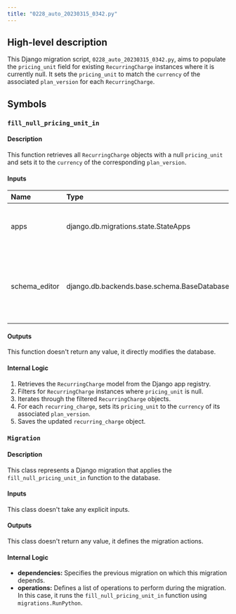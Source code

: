 ```yaml
---
title: "0228_auto_20230315_0342.py"
---
```


## High-level description
This Django migration script, `0228_auto_20230315_0342.py`, aims to populate the `pricing_unit` field for existing `RecurringCharge` instances where it is currently null. It sets the `pricing_unit` to match the `currency` of the associated `plan_version` for each `RecurringCharge`.

## Symbols

### `fill_null_pricing_unit_in`
#### Description
This function retrieves all `RecurringCharge` objects with a null `pricing_unit` and sets it to the `currency` of the corresponding `plan_version`.

#### Inputs
| Name | Type | Description |
|:-----|:-----|:------------|
| apps | django.db.migrations.state.StateApps | Represents the Django app registry state during migrations. |
| schema_editor | django.db.backends.base.schema.BaseDatabaseSchemaEditor | Provides methods for manipulating the database schema during migrations. |

#### Outputs
This function doesn't return any value, it directly modifies the database.

#### Internal Logic
1. Retrieves the `RecurringCharge` model from the Django app registry.
2. Filters for `RecurringCharge` instances where `pricing_unit` is null.
3. Iterates through the filtered `RecurringCharge` objects.
4. For each `recurring_charge`, sets its `pricing_unit` to the `currency` of its associated `plan_version`.
5. Saves the updated `recurring_charge` object.

### `Migration`
#### Description
This class represents a Django migration that applies the `fill_null_pricing_unit_in` function to the database.

#### Inputs
This class doesn't take any explicit inputs.

#### Outputs
This class doesn't return any value, it defines the migration actions.

#### Internal Logic
- **dependencies:** Specifies the previous migration on which this migration depends.
- **operations:** Defines a list of operations to perform during the migration. In this case, it runs the `fill_null_pricing_unit_in` function using `migrations.RunPython`.
